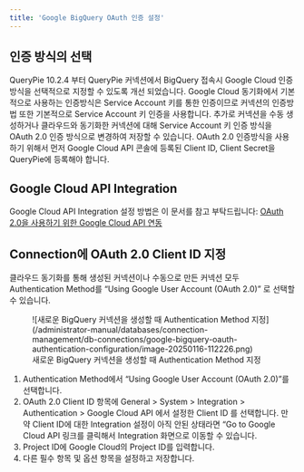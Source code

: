 ```yaml
---
title: 'Google BigQuery OAuth 인증 설정'
---
```


## 인증 방식의 선택

QueryPie 10.2.4 부터 QueryPie 커넥션에서 BigQuery 접속시 Google Cloud 인증방식을 선택적으로 지정할 수 있도록 개선 되었습니다. Google Cloud 동기화에서 기본적으로 사용하는 인증방식은 Service Account 키를 통한 인증이므로 커넥션의 인증방법 또한 기본적으로 Service Account 키 인증을 사용합니다. 추가로 커넥션을 수동 생성하거나 클라우드와 동기화한 커넥션에 대해 Service Account 키 인증 방식을 OAuth 2.0 인증 방식으로 변경하여 저장할 수 있습니다. OAuth 2.0 인증방식을 사용하기 위해서 먼저 Google Cloud API 콘솔에 등록된 Client ID, Client Secret을 QueryPie에 등록해야 합니다.

## Google Cloud API Integration

Google Cloud API Integration 설정 방법은 이 문서를 참고 부탁드립니다: [OAuth 2.0을 사용하기 위한 Google Cloud API 연동](../../../general/system/integrations/integrating-google-cloud-api-for-oauth-20)

## Connection에 OAuth 2.0 Client ID 지정

클라우드 동기화를 통해 생성된 커넥션이나 수동으로 만든 커넥션 모두 Authentication Method를 “Using Google User Account (OAuth 2.0)” 로 선택할 수 있습니다.

<figure data-layout="center" data-align="center">
![새로운 BigQuery 커넥션을 생성할 때 Authentication Method 지정](/administrator-manual/databases/connection-management/db-connections/google-bigquery-oauth-authentication-configuration/image-20250116-112226.png)
<figcaption>
새로운 BigQuery 커넥션을 생성할 때 Authentication Method 지정
</figcaption>
</figure>

1. Authentication Method에서 “Using Google User Account (OAuth 2.0)”를 선택합니다.
2. OAuth 2.0 Client ID 항목에 General &gt; System &gt; Integration &gt; Authentication &gt; Google Cloud API 에서 설정한 Client ID 를 선택합니다. 만약 Client ID에 대한 Integration 설정이 아직 안된 상태라면 “Go to Google Cloud API 링크를 클릭해서 Integration 화면으로 이동할 수 있습니다.
3. Project ID에 Google Cloud의 Project ID를 입력합니다.
4. 다른 필수 항목 및 옵션 항목을 설정하고 저장합니다. 
